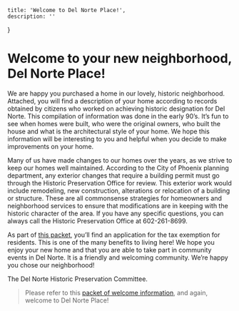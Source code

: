 


    title: 'Welcome to Del Norte Place!',
    description: ''
}

<IntroImage />

# Welcome to your new neighborhood, Del Norte Place! 

We are happy you purchased a home in our lovely, historic neighborhood. Attached, you will find a
description of your home according to records obtained by citizens who worked
on achieving historic designation for Del Norte. This compilation of information
was done in the early 90’s. It’s fun to see when homes were built, who were the
original owners, who built the house and what is the architectural style of your
home. We hope this information will be interesting to you and helpful when you
decide to make improvements on your home.

Many of us have made changes to our homes over the years, as we strive to keep
our homes well maintained. According to the City of Phoenix planning
department, any exterior changes that require a building permit must go through
the Historic Preservation Office for review. This exterior work would include
remodeling, new construction, alterations or relocation of a building or structure.
These are all commonsense strategies for homeowners and neighborhood
services to ensure that modifications are in keeping with the historic character of
the area. If you have any specific questions, you can always call the Historic
Preservation Office at 602-261-8699.

As part of [this packet](/welcome/Welcome-to-Del-Norte-Place.zip), you’ll find an application for the tax exemption for
residents. This is one of the many benefits to living here! We hope you enjoy
your new home and that you are able to take part in community events in Del
Norte. It is a friendly and welcoming community. We’re happy you chose our
neighborhood!

The Del Norte Historic Preservation Committee.

> Please refer to this [packet of welcome information](/welcome/Welcome-to-Del-Norte-Place.zip), and again, welcome to Del Norte Place!


